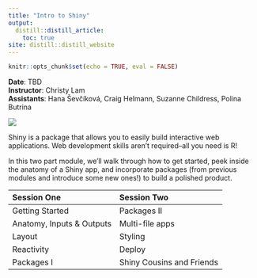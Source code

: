```yaml
---
title: "Intro to Shiny"
output:
  distill::distill_article:
    toc: true
site: distill::distill_website
---
```


```r
knitr::opts_chunk$set(echo = TRUE, eval = FALSE)

```
**Date**: TBD  
**Instructor**: Christy Lam  
**Assistants**: Hana Ševčíková, Craig Helmann, Suzanne Childress, Polina Butrina


<div>
<div class="intro-logo">
![](https://raw.githubusercontent.com/rstudio/hex-stickers/master/thumbs/shiny.png)
</div>

Shiny is a package that allows you to easily build interactive web applications. Web development skills aren't required--all you need is R! 

In this two part module, we'll walk through how to get started, peek inside the anatomy of a Shiny app, and incorporate packages (from previous modules and introduce some new ones!) to build a polished product.
</div>


|Session One | Session Two|
|:------------|:------------|
|Getting Started| Packages II|
|Anatomy, Inputs & Outputs | Multi-file apps |
|Layout| Styling |
|Reactivity| Deploy |
|Packages I | Shiny Cousins and Friends|





